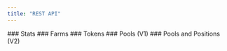 ```yaml
---
title: "REST API"
---
```


<Card title="" horizontal={true} href="/v/developer/rest-api/stats">
  ### <Icon icon="link-simple" size={20} />    Stats
</Card>

<Card title="" horizontal={true} href="/v/developer/rest-api/farms">
  ### <Icon icon="link-simple" size={20} />    Farms
</Card>

<Card title="" horizontal={true} href="/v/developer/rest-api/tokens">
  ### <Icon icon="link-simple" size={20} />    Tokens
</Card>

<Card title="" horizontal={true} href="/v/developer/rest-api/pools-v1">
  ### <Icon icon="link-simple" size={20} />    Pools (V1)
</Card>

<Card title="" horizontal={true} href="h/v/developer/rest-api/pools-and-positions-v2">
  ### <Icon icon="link-simple" size={20} />    Pools and Positions (V2)
</Card>